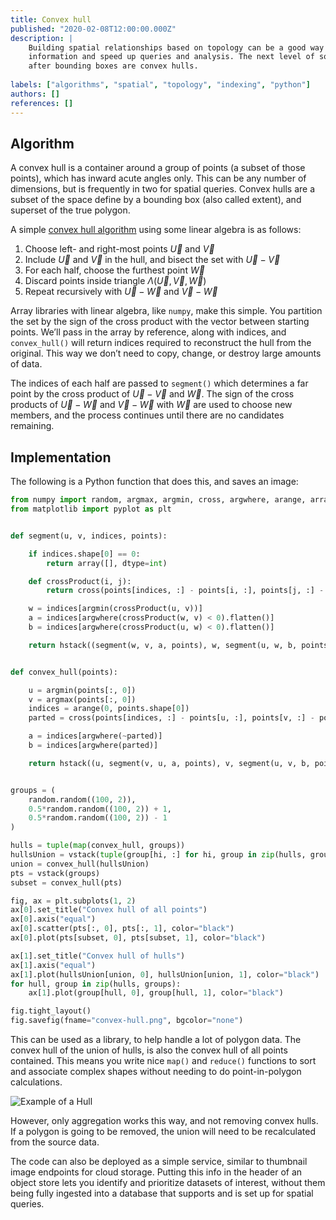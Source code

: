 ```yaml
---
title: Convex hull
published: "2020-02-08T12:00:00.000Z"
description: |
    Building spatial relationships based on topology can be a good way to store 
    information and speed up queries and analysis. The next level of sophistication
    after bounding boxes are convex hulls. 
    
labels: ["algorithms", "spatial", "topology", "indexing", "python"]
authors: []
references: []
---
```


## Algorithm

A convex hull is a container around a group of points (a subset of those points), which has inward acute angles only. This can be any number of dimensions, but is frequently in two for spatial queries. Convex hulls are a subset of the space define by a bounding box (also called extent), and superset of the true polygon.

A simple [convex hull algorithm](https://www.oreilly.com/ideas/an-elegant-solution-to-the-convex-hull-problem) using some linear algebra is as follows:

1. Choose left- and right-most points $\vec{U}$ and  $\vec{V}$
2. Include $\vec{U}$ and  $\vec{V}$ in the hull, and bisect the set with $\vec{U}-\vec{V}$
3. For each half, choose the furthest point $\vec{W}$
4. Discard points inside triangle $\Lambda (\vec{U},\vec{V},\vec{W})$
5. Repeat recursively with $\vec{U}-\vec{W}$ and $\vec{V}-\vec{W}$

Array libraries with linear algebra, like `numpy`, make this simple. You partition the set by the sign of the cross product with the vector between starting points. We’ll pass in the array by reference, along with indices, and `convex_hull()` will return indices required to reconstruct the hull from the original. This way we don’t need to copy, change, or destroy large amounts of data.

The indices of each half are passed to `segment()` which determines a far point by the cross product of $\vec{U}-\vec{V}$ and $\vec{W}$. The sign of the cross products of $\vec{U}-\vec{W}$ and $\vec{V}-\vec{W}$ with $\vec{W}$ are used to choose new members, and the process continues until there are no candidates remaining.

## Implementation

The following is a Python function that does this, and saves an image:

```python
from numpy import random, argmax, argmin, cross, argwhere, arange, array, hstack, vstack
from matplotlib import pyplot as plt


def segment(u, v, indices, points):

    if indices.shape[0] == 0:
        return array([], dtype=int)

    def crossProduct(i, j):
        return cross(points[indices, :] - points[i, :], points[j, :] - points[i, :])

    w = indices[argmin(crossProduct(u, v))]
    a = indices[argwhere(crossProduct(w, v) < 0).flatten()]
    b = indices[argwhere(crossProduct(u, w) < 0).flatten()]

    return hstack((segment(w, v, a, points), w, segment(u, w, b, points)))


def convex_hull(points):

    u = argmin(points[:, 0])
    v = argmax(points[:, 0])
    indices = arange(0, points.shape[0])
    parted = cross(points[indices, :] - points[u, :], points[v, :] - points[u, :]) < 0

    a = indices[argwhere(~parted)]
    b = indices[argwhere(parted)]

    return hstack((u, segment(v, u, a, points), v, segment(u, v, b, points), u))


groups = (
    random.random((100, 2)),
    0.5*random.random((100, 2)) + 1,
    0.5*random.random((100, 2)) - 1
)

hulls = tuple(map(convex_hull, groups))
hullsUnion = vstack(tuple(group[hi, :] for hi, group in zip(hulls, groups)))
union = convex_hull(hullsUnion)
pts = vstack(groups)
subset = convex_hull(pts)

fig, ax = plt.subplots(1, 2)
ax[0].set_title("Convex hull of all points")
ax[0].axis("equal")
ax[0].scatter(pts[:, 0], pts[:, 1], color="black")
ax[0].plot(pts[subset, 0], pts[subset, 1], color="black")

ax[1].set_title("Convex hull of hulls")
ax[1].axis("equal")
ax[1].plot(hullsUnion[union, 0], hullsUnion[union, 1], color="black")
for hull, group in zip(hulls, groups):
    ax[1].plot(group[hull, 0], group[hull, 1], color="black")

fig.tight_layout()
fig.savefig(fname="convex-hull.png", bgcolor="none")
```

This can be used as a library, to help handle a lot of polygon data. The convex hull of the union of hulls, is also the convex hull of all points contained. This means you write nice `map()` and `reduce()` functions to sort and associate complex shapes without needing to do point-in-polygon calculations.

![Example of a Hull](convex-hull.png)

However, only aggregation works this way, and not removing convex hulls. If a polygon is going to be removed, the union will need to be recalculated from the source data.

The code can also be deployed as a simple service, similar to thumbnail image endpoints for cloud storage. Putting this info in the header of an object store lets you identify and prioritize datasets of interest, without them being fully ingested into a database that supports and is set up for spatial queries.
